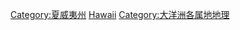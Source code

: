 {{Commonscat|Geography of Hawaii}}

[[Category:夏威夷州|Category:夏威夷州]]
[[Category:美國各州地理|Hawaii]]
[[Category:大洋洲各属地地理|Category:大洋洲各属地地理]]